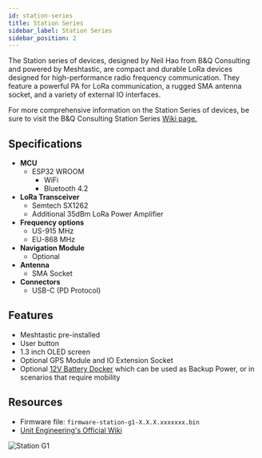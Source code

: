```yaml
---
id: station-series
title: Station Series
sidebar_label: Station Series
sidebar_position: 2
---
```


The Station series of devices, designed by Neil Hao from B&Q Consulting and powered by Meshtastic, are compact and durable LoRa devices designed for high-performance radio frequency communication. They feature a powerful PA for LoRa communication, a rugged SMA antenna socket, and a variety of external IO interfaces.

For more comprehensive information on the Station Series of devices, be sure to visit the B&Q Consulting Station Series [Wiki page.](https://wiki.uniteng.com/en/meshtastic/station-g2)

## Specifications

- **MCU**
  - ESP32 WROOM
    - WiFi
    - Bluetooth 4.2
- **LoRa Transceiver**
  - Semtech SX1262
  - Additional 35dBm LoRa Power Amplifier
- **Frequency options**
  - US-915 MHz
  - EU-868 MHz
- **Navigation Module**
  - Optional
- **Antenna**
  - SMA Socket
- **Connectors**
  - USB-C (PD Protocol)

## Features

- Meshtastic pre-installed
- User button
- 1.3 inch OLED screen
- Optional GPS Module and IO Extension Socket
- Optional [12V Battery Docker](https://shop.uniteng.com/product/12v-battery-docker-for-station-edition-g1/) which can be used as Backup Power, or in scenarios that require mobility

## Resources

- Firmware file: `firmware-station-g1-X.X.X.xxxxxxx.bin`
- [Unit Engineering's Official Wiki](https://uniteng.com/wiki/doku.php?id=meshtastic:station)

![Station G1](/img/hardware/station-series/station-g1.webp)
